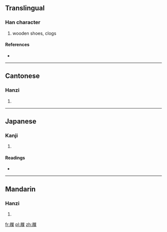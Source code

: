 ==Translingual==

===Han character===
{{Han char|rn=44|rad=尸|as=12|sn=15|four=7729<sub>4</sub>|canj=尸竹人木 (SHOD), X尸竹人木 (XSHOD)}}

# wooden shoes, clogs

====References====
* {{Han ref|kx=0303.480|dkj=07804|dj=0602.040|hdz=20980.020|uh=5C67|ud=23655|bh=E561|bd=58721}}

----

==Cantonese==

===Hanzi===
{{yue-hanzi|jyut=|y=sit3}}

# {{defn|lang=yue|sort=尸12}}

----

==Japanese==

===Kanji===
{{ja-kanji|grade=|rs=尸12}}

# {{defn|lang=ja|sort=尸12}}

====Readings====
* {{ja-readings|on=[[てい]] (tei), [[たい]] (tai), [[せふ]] (sefu)|kun=[[しきわら]] (shikiwara), [[くつしき]] (kutsushiki)}}

----

==Mandarin==

===Hanzi===
{{cmn-hanzi|pin=[[xiè]] ([[xie4]])|wg=hsieh<sup>4</sup>}}

# {{defn|lang=cmn|sort=尸12}}

[[fr:屧]]
[[pl:屧]]
[[zh:屧]]